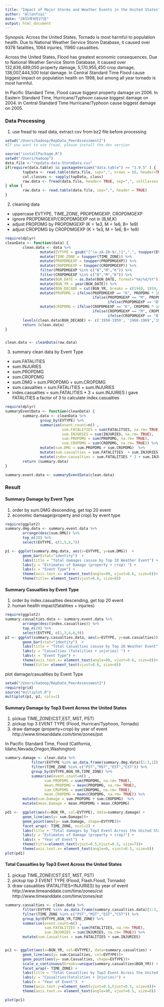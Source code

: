```yaml
---
title: "Impact of Major Storms and Weather Events in the United States"
author: "AllenTsai"
date: "2015年9月27日"
output: html_document
---
```

Synopsis: 
Across the United States, Tornado is most harmful to  population health. Due to National Weather Service Storm Database, it caused over 9378 fatalities, 1064 injuries, 11960 casualities.

Across the United States, Flood has greatest economic consequences. Due to National Weather Service Storm Database, it caused over 132,836,489,050 property damage, 5,170,955,450 crop damage,  138,007,444,500 total damage.
In Central Standard Time Flood cause biggest impact on population health on 1998, but among all year tornado is most harmful.

In Pacific Standard Time, Flood casue biggest property damage on 2006.
In Eastern Standard Time, Hurricane/Typhoon casuse biggest damage on 2004.
In Central Standard Time Hurricane/Typhoon cause biggest damage on 2005.



### Data Processing
1. use fread to read data, extract csv from bz2 file before processing

```r
setwd("/Users/hadoop/RepData_PeerAssessment2")
#If you want to use fread, please install the dev version  

source("installPackage.R")
setwd("/Users/hadoop")
data.file <-"repdata-data-StormData.csv"
if(require(data.table) && packageVersion("data.table") >= "1.9.5" ) {
        topData <- read.table(data.file, sep=",", nrows = 50, header=TRUE)
        col.classes <- sapply(topData, class)
        raw.data <- fread(data.file, header= TRUE, sep=",", colClasses = col.classes)
} else {
        raw.data <- read.table(data.file, sep=",", header = TRUE)
}
```

2. cleaning data 
  - uppercase EVTYPE, TIME_ZONE, PROPDMGEXP, CROPDMGEXP
  - ignore PROPDMGEXP/CROPDMGEXP not in (B,M,K)
  - adjust PROPDMG by PROPDMGEXP (K = 1e3, M = 1e6, B= 1e9)
  - adjust CROPDMG by CROPDMGEXP (K = 1e3, M = 1e6, B= 1e9)
```r
require(dplyr)
cleanData <- function(data) {
        clean.data <- data %>%
                mutate(EVTYPE = gsub("[^(a-zA-Z0-9/,)]",".", toupper(EVTYPE)) ) %>%
                mutate(TIME_ZONE = toupper(TIME_ZONE)) %>%
                mutate(PROPDMGEXP = toupper(PROPDMGEXP)) %>%
                mutate(CROPDMGEXP = toupper(CROPDMGEXP)) %>%
                filter(PROPDMGEXP %in% c("B","M","K")) %>%
                filter(CROPDMGEXP %in% c("B","M","K")) %>%
                mutate(BGN_DATE = as.Date(BGN_DATE, format="%m/%d/%Y")) %>%
                mutate(BGN_YR = year(BGN_DATE)) %>%
                mutate(BGN_DECADE = cut(BGN_YR, breaks = c(1949, 1959, 1969, 1979, 1989, 1999,2012) ) )%>%
                mutate(PROPDMG = ifelse(PROPDMGEXP == "K", PROPDMG * 1000,
                                        ifelse(PROPDMGEXP == "M", PROPDMG * 1000000, 
                                               ifelse(PROPDMGEXP == "B", PROPDMG * 1000000000, PROPDMG ) ) )) %>%
                mutate(CROPDMG = ifelse(CROPDMGEXP == "K", CROPDMG * 1000, 
                                        ifelse(CROPDMGEXP == "M", CROPDMG * 1000000, 
                                               ifelse(CROPDMGEXP == "B", CROPDMG * 1000000000, CROPDMG ) ) )) 
        levels(clean.data$BGN_DECADE) <- c('1950-1959', '1960-1969','1970-1979','1980-1989','1990-1999','2000-2011')
        return (clean.data)
}


clean.data <- cleanData(raw.data)
```
3. summary clean data by Event Type
  - sum.FATALITIES
  - sum.INJURIES
  - sum.PROPDMG
  - sum.CROPDMG
  - sum.DMG = sum.PROPDMG + sum.CROPDMG
  - sum.casualties = sum.FATALITIES  + sum.INJURIES
  - index.casualties = sum.FATALITIES * 3 + sum.INJURIES
  I gave FATALITIES a factor of 3 to calculate index.casualties 
```r
require(dplyr)
summaryEventData <- function(cleanData) {
        summary.data <- cleanData %>%
                group_by(EVTYPE) %>%
                summarise(event.count=n() ,
                          sum.FATALITIES = sum(FATALITIES, na.rm= TRUE),
                          sum.INJURIES = sum(INJURIES, na.rm= TRUE),
                          sum.PROPDMG = sum(PROPDMG, na.rm= TRUE),
                          sum.CROPDMG = sum(CROPDMG, na.rm= TRUE)) %>%
                mutate(sum.DMG = sum.PROPDMG + sum.CROPDMG)  %>%
                mutate(sum.casualties = sum.FATALITIES  + sum.INJURIES) %>%
                mutate(index.casualties = sum.FATALITIES * 3 + sum.INJURIES)
        return (summary.data)
}  

summary.event.data <- summaryEventData(clean.data)
```

### Result

#### Summary Damage by Event Type
1. order by sum.DMG descending, get top 20 event
2. economic damaage(property and crop) by event type
```r
require(ggplot2)
summary.dmg.data <- summary.event.data %>%
        arrange(desc(sum.DMG)) %>%
        top_n(20) %>%
        select(EVTYPE, c(1,5,6,7))

p1 <- ggplot(summary.dmg.data, aes(x=EVTYPE, y=sum.DMG))  +
        geom_bar(stat="identity")  +
        labs(title = "Total damages casuse by Top 20 Weather Event") +
        labs(y = "Estimates of Damage (property + crop) ") +
        labs(x = "Event Type") +
        theme(axis.text.x= element_text(angle=90, vjust=0.6, size=8))+
        theme(title= element_text(vjust=0.6, size=8))
```
#### Summary Casualties by Event Type
1. order by index.casualties descending, get top 20 event
2. human health impact(fatalities + injuries)
```r
require(ggplot2)
summary.casualties.data <- summary.event.data %>%
        arrange(desc(index.casualties)) %>%
        top_n(20) %>%
        select(EVTYPE, c(1,3,4,8,9))
p2 <- ggplot(summary.casualties.data, aes(x=EVTYPE, y=sum.casualties))  +
        geom_bar(stat="identity")  +
        labs(title = "Total Casualties casuse by Top 20 Weather Event") +
        labs(y = "Casualties (fatalities + injuries) ") +
        labs(x = "Event Type") +
        theme(axis.text.x= element_text(angle=90, vjust=0.6, size=8))+
        theme(title= element_text(vjust=0.6, size=8))
```
plot damage/casualities by Event Type
```r
setwd("/Users/hadoop/RepData_PeerAssessment2") 
require(grid)
source("multiplot.R") 
multiplot(p1, p2, cols=2) 
```

#### Summary Damage by Top3 Event Across the United States
1. pickup TIME_ZONE(CST,EST, MST, PST)
2. pickup top 3 EVENT TYPE (Flood, Hurrican/Typhoon, Tornado)
3. draw damage (property+crop) by year of event
http://www.timeanddate.com/time/zones/pst

In Pacific Standard Time, Flood 
(California, Idaho,Nevada,Oregon,Washington)
```r
summary.damage <- clean.data %>%
            filter(EVTYPE %in% as.data.frame(summary.dmg.data)[1:3,1]) %>%
            filter(TIME_ZONE %in% c("PST","MST","EST","CST")) %>%
            group_by(EVTYPE,BGN_YR,TIME_ZONE) %>%
            summarise(event.count=n() ,
                  sum.PROPDMG = sum(PROPDMG, na.rm= TRUE),
                  mean.PROPDMG = mean(PROPDMG, na.rm= TRUE),
                  sum.CROPDMG = sum(CROPDMG, na.rm= TRUE),
                  mean.CROPDMG = mean(CROPDMG, na.rm= TRUE)) %>%
        mutate(sum.Damage = sum.PROPDMG + sum.CROPDMG)  %>%
        mutate(mean.Damage = mean.PROPDMG + mean.CROPDMG) 

pd1 <-  ggplot(aes(x=BGN_YR, col=EVTYPE), data=summary.damage) +        
        geom_line(aes(y= sum.Damage))+
        geom_point(aes(y= sum.Damage, shape=EVTYPE))+
        facet_wrap(~ TIME_ZONE, ncol=2) +  
        labs(title = "Total damages by Top3 Event Across the United States" ) + 
        labs(y = "Estimates of Damage (property + crop)") +
        labs(x = "Year of Event")  +
        theme(title=element_text(vjust=0.5,hjust=0.5, size=7))+ 
        theme(axis.text.x= element_text(angle=0, vjust=0.5, size=8))    
plot(pd1)
```

#### Total Casualties by Top3 Event Across the United States
1. pickup TIME_ZONE(CST,EST, MST, PST)
2. pickup top 3 EVENT TYPE (Flood, Flash.Flood, Tornado)
3. draw casualities (FATALITIES+INJURIES) by year of event
http://www.timeanddate.com/time/zones/cst
http://www.timeanddate.com/time/zones/est

```r
summary.casualties <- clean.data %>%
        filter(EVTYPE %in% as.data.frame(summary.casualties.data)[1:3,1]) %>%
        filter(TIME_ZONE %in% c("PST","MST","EST","CST")) %>%
        group_by(EVTYPE,BGN_YR,TIME_ZONE) %>%
        summarise(event.count=n() ,
                  sum.FATALITIES = sum(FATALITIES, na.rm= TRUE),
                  sum.INJURIES = sum(INJURIES, na.rm= TRUE)) %>%
        mutate(sum.Casualties = sum.FATALITIES + sum.INJURIES)  


pc1 <- ggplot(aes(x=BGN_YR, col=EVTYPE), data=summary.casualties) +        
        geom_line(aes(y= sum.Casualties, col=EVTYPE))+
        geom_point(aes(y= sum.Casualties, shape=EVTYPE))+
        scale_x_continuous(breaks=unique(summary.casualties$BGN_YR)) +
        facet_wrap(~ TIME_ZONE) +  
        labs(title = "Total Casualties by Top3 Event Across the United States" ) + 
        labs(y = "Casualties(Fatalities + Injuries)") +
        labs(x = "Year of Event")  +
        theme(axis.text.y=element_text(vjust=0.5,hjust=0.5, size=8))+ 
        theme(axis.text.x= element_text(angle=90, vjust=0.5, size=8))    

plot(pc1)
```